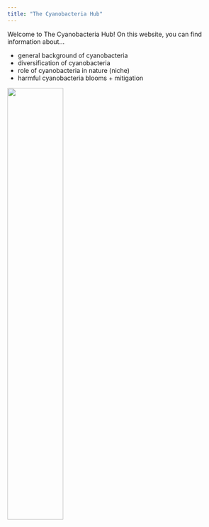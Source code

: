 ```yaml
---
title: "The Cyanobacteria Hub"
---
```


Welcome to The Cyanobacteria Hub! On this website, you can find information about...

<ul>

<li>general background of cyanobacteria</li>

<li>diversification of cyanobacteria</li>

<li>role of cyanobacteria in nature (niche)</li>

<li>harmful cyanobacteria blooms + mitigation</li>

</ul>

![](docs/IMG_4900.jpeg){width="50%"}
